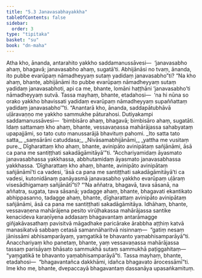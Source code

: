 ```yaml
---
title: "5.3 Janavasabhayakkha"
tableOfContents: false
sidebar:
  order: 3
type: "tipitaka"
basket: "su"
book: "dn-maha"
---
```



<DynamicBreadcrumb />

<Division number="280" book="dn-maha">

<Paragraph number="604" book="dn-maha">
Atha kho, ānanda, antarahito yakkho saddamanussāvesi—  ‘janavasabho ahaṃ, bhagavā; janavasabho ahaṃ, sugatā’ti. Abhijānāsi no tvaṃ, ānanda, ito pubbe evarūpaṃ nāmadheyyaṃ sutaṃ yadidaṃ janavasabho”ti?
</Paragraph>

<Paragraph number="605" book="dn-maha">
“Na kho ahaṃ, bhante, abhijānāmi ito pubbe evarūpaṃ nāmadheyyaṃ sutaṃ yadidaṃ janavasabhoti, api ca me, bhante, lomāni haṭṭhāni ‘janavasabho’ti nāmadheyyaṃ sutvā. Tassa mayhaṃ, bhante, etadahosi—  ‘na hi nūna so orako yakkho bhavissati yadidaṃ evarūpaṃ nāmadheyyaṃ supaññattaṃ yadidaṃ janavasabho’”ti. “Anantarā kho, ānanda, saddapātubhāvā uḷāravaṇṇo me yakkho sammukhe pāturahosi. Dutiyakampi saddamanussāvesi—  ‘bimbisāro ahaṃ, bhagavā; bimbisāro ahaṃ, sugatāti. Idaṃ sattamaṃ kho ahaṃ, bhante, vessavaṇassa mahārājassa sahabyataṃ upapajjāmi, so tato cuto manussarājā bhavituṃ pahomi.
</Paragraph>

<Paragraph number="606" type="verses" book="dn-maha">
_Ito satta tato satta,_  
_saṃsārāni catuddasa;_  
_Nivāsamabhijānāmi,_  
_yattha me vusitaṃ pure._  

</Paragraph>

</Division>
<Division number="281" book="dn-maha">

<Paragraph number="607" book="dn-maha">
Dīgharattaṃ kho ahaṃ, bhante, avinipāto avinipātaṃ sañjānāmi, āsā ca pana me santiṭṭhati sakadāgāmitāyā’”ti.
</Paragraph>

<Paragraph number="608" book="dn-maha">
“Acchariyamidaṃ āyasmato janavasabhassa yakkhassa, abbhutamidaṃ āyasmato janavasabhassa yakkhassa. ‘Dīgharattaṃ kho ahaṃ, bhante, avinipāto avinipātaṃ sañjānāmī’ti ca vadesi, ‘āsā ca pana me santiṭṭhati sakadāgāmitāyā’ti ca vadesi, kutonidānaṃ panāyasmā janavasabho yakkho evarūpaṃ uḷāraṃ visesādhigamaṃ sañjānātī”ti? “‘Na aññatra, bhagavā, tava sāsanā, na aññatra, sugata, tava sāsanā; yadagge ahaṃ, bhante, bhagavati ekantikato abhippasanno, tadagge ahaṃ, bhante, dīgharattaṃ avinipāto avinipātaṃ sañjānāmi, āsā ca pana me santiṭṭhati sakadāgāmitāya. Idhāhaṃ, bhante, vessavaṇena mahārājena pesito virūḷhakassa mahārājassa santike kenacideva karaṇīyena addasaṃ bhagavantaṃ antarāmagge giñjakāvasathaṃ pavisitvā māgadhake paricārake ārabbha aṭṭhiṃ katvā manasikatvā sabbaṃ cetasā samannāharitvā nisinnaṃ—  “gatiṃ nesaṃ jānissāmi abhisamparāyaṃ, yaṃgatikā te bhavanto yaṃabhisamparāyā”ti. Anacchariyaṃ kho panetaṃ, bhante, yaṃ vessavaṇassa mahārājassa tassaṃ parisāyaṃ bhāsato sammukhā sutaṃ sammukhā paṭiggahitaṃ—  “yaṃgatikā te bhavanto yaṃabhisamparāyā”ti. Tassa mayhaṃ, bhante, etadahosi—  “bhagavantañca dakkhāmi, idañca bhagavato ārocessāmī”ti. Ime kho me, bhante, dvepaccayā bhagavantaṃ dassanāya upasaṅkamituṃ.
</Paragraph>
</Division>